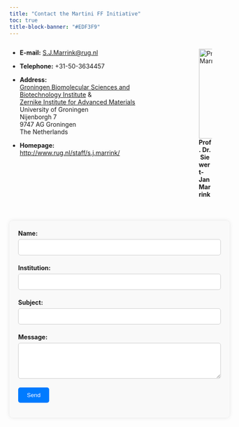 ```yaml
---
title: "Contact the Martini FF Initiative"
toc: true
title-block-banner: "#EDF3F9"
---
```

:::{.columns}
:::{.column width=65%}

- **E-mail:** [S.J.Marrink@rug.nl](mailto:S.J.Marrink@rug.nl)

- **Telephone:** +31-50-3634457

- **Address:** \
[Groningen Biomolecular Sciences and Biotechnology Institute](http://www.rug.nl/research/gbb/) & <br> [Zernike Institute for Advanced Materials](http://www.rug.nl/research/zernike/) <br> University of Groningen <br> Nijenborgh 7 <br> 9747 AG Groningen <br> The Netherlands

- **Homepage:** [http://www.rug.nl/staff/s.j.marrink/](http://www.rug.nl/staff/s.j.marrink/)
:::
:::{.column width=5%}

:::
:::{.column width=22%}
![**Prof. Dr. Siewert-Jan Marrink**](sjmarrink.jpg){width=205px}
:::
:::

<style>
/* Style for the form container */
.form-container {
  max-width: 95%;
  margin: auto;
  padding: 20px;
  border-radius: 8px;
  background-color: #f9f9f9;
  box-shadow: 0 0 10px rgba(0, 0, 0, 0.1);
  margin-top:38px
}

/* Style for form labels */
.form-label {
  font-weight: bold;
}

/* Style for input fields */
.form-input {
  width: 100%;
  padding: 10px;
  margin: 5px 0 20px;
  border: 1px solid #ccc;
  border-radius: 5px;
  box-sizing: border-box;
}

/* Style for submit button */
.form-submit {
  background-color: #007bff;
  color: #fff;
  padding: 10px 20px;
  border: none;
  border-radius: 5px;
  cursor: pointer;
}

/* Hover effect for submit button */
.form-submit:hover {
  background-color: #0056b3;
}

</style>

<!-- <hr> -->

<script>
function submitForm() {
  var name = document.getElementById("name").value;
  var institution = document.getElementById("institution").value;
  var subject = document.getElementById("subject").value;
  var message = document.getElementById("message").value;

  var body = "Name: " + name + "\n\n" +
             "Institution: " + institution + "\n\n" +
             "Subject: " + subject + "\n\n" +
             "Message: " + message;

  var mailtoURL = "mailto:S.J.Marrink@rug.nl" +
                  "?subject=" + encodeURIComponent(subject) +
                  "&body=" + encodeURIComponent(body);

  document.location.href = mailtoURL;
}
</script>

<div class="form-container">
  <form onsubmit="submitForm(); return false;">
    <label class="form-label" for="name">Name:</label><br>
    <input class="form-input" type="text" id="name" name="name" required><br>
    <label class="form-label" for="institution">Institution:</label><br>
    <input class="form-input" type="text" id="institution" name="institution" required><br>
    <label class="form-label" for="subject">Subject:</label><br>
    <input class="form-input" type="text" id="subject" name="subject"><br>
    <label class="form-label" for="message">Message:</label><br>
    <textarea class="form-input" id="message" name="message" rows="4" required></textarea><br>
    <input class="form-submit" type="submit" value="Send">
  </form>
</div>
